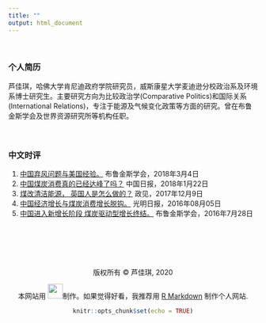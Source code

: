 ```yaml
---
title: ""
output: html_document
---
```

<br>

### 个人简历

芦佳琪，哈佛大学肯尼迪政府学院研究员，威斯康星大学麦迪逊分校政治系及环境系博士研究生。主要研究方向为比较政治学(Comparative Politics)和国际关系(International Relations)，专注于能源及气候变化政策等方面的研究。曾在布鲁金斯学会及世界资源研究所等机构任职。
<br>
<br>
<br>


### 中文时评

1. [中国弃风问题与美国经验。](https://www.brookings.edu/zh-cn/research/wind-curtailment-in-china-and-lessons-from-the-united-states-2/) 布鲁金斯学会，2018年3月4日
2. [中国煤炭消费真的已经达峰了吗？](https://www.brookings.edu/zh-cn/2018/01/22/chinas-coal-consumption-has-peaked-2/) 中国日报，2018年1月22日
3. [煤改清洁能源， 英国人是怎么做的？](http://weekly.caixin.com/2018-02-24/101213379.html) 政见，2017年12月9日
3. [中国经济增长与煤炭消费增长脱钩。](http://epaper.gmw.cn/gmrb/html/2016-08/05/nw.D110000gmrb_20160805_6-11.htm) 光明日报，2016年08月05日
4. [中国进入新增长阶段 煤炭驱动型增长终结。](https://www.brookings.edu/zh-cn/opinions/%e4%b8%ad%e5%9b%bd%e8%bf%9b%e5%85%a5%e6%96%b0%e5%a2%9e%e9%95%bf%e9%98%b6%e6%ae%b5-%e7%85%a4%e7%82%ad%e9%a9%b1%e5%8a%a8%e5%9e%8b%e5%a2%9e%e9%95%bf%e7%bb%88%e7%bb%93/) 布鲁金斯学会，2016年7月28日


<br>
<br>
<br>
<br>
<br>
<center> 版权所有 © 芦佳琪, 2020
<center>  本网站用 <img src="images/rstudio-logo.png" width="30">制作。如果觉得好看，我推荐用 [R Markdown](https://rmarkdown.rstudio.com/) 制作个人网站.

```r
knitr::opts_chunk$set(echo = TRUE)
```

